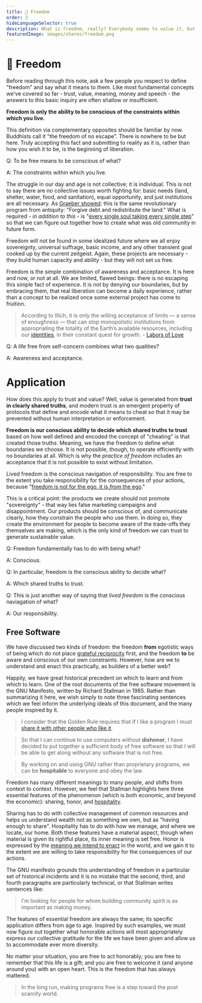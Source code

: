```yaml
---
title: 🦄 Freedom
order: 2
hideLanguageSelector: true
description: What is freedom, really? Everybody seems to value it, but few can describe what it actually is in practical terms. Let's change that.
featuredImage: images/shares/freedom.png
---
```


# 🦄 Freedom

Before reading through this note, ask a few people you respect to define "freedom" and say what 
it means to them. Like most fundamental concepts we've covered so far - trust, value, meaning, 
money and speech - the answers to this basic inquiry are often shallow or insufficient.

<AudioPlayer src="https://kernel-audio.s3.amazonaws.com/M3E2+-+Freedom.mp3"/>

**Freedom is only the ability to be conscious of the constraints within which you live.**

This definition via complementary opposites should be familiar by now. Buddhists call it "the 
freedom of no escape". There is nowhere to be but here. Truly accepting this fact and submitting 
to reality as it is, rather than how you wish it to be, is the beginning of liberation.

<Flash>

<Card>

Q: To be free means to be conscious of what?

A: The constraints within which you live.

</Card>

</Flash>

The struggle in our day and age is not collective; it is individual. This is not to say there are no collective issues worth fighting for: basic needs (land, shelter, water, food, and sanitation), equal opportunity, and just institutions are all necessary. As [Graeber showed](/learn/module-2/debt): this is the same revolutionary program from antiquity: "Forgive debt and redistribute the land." What is required - *in addition to this* - is "[every single soul taking every single step](/learn/module-0/conversation/#old-gifts-anew)" so that we can figure out together how to create what was old community in future form.

Freedom will not be found in some idealized future where we all enjoy sovereignty, universal 
suffrage, basic income, and any other transient goal cooked up by the current zeitgeist. Again, 
these projects are necessary - they build human capacity and ability - but they will not set us 
free.

Freedom is the simple combination of awareness and acceptance. It is here and now, or not at all. 
We are limited, flawed beings: there is no escaping this simple fact of experience. It is not 
by denying our boundaries, but by embracing them, that real liberation can become a daily 
experience, rather than a concept to be realized once some external project has come to fruition.

> According to Illich, it is only the willing acceptance of limits — a sense of enoughness — that can stop monopolistic institutions from appropriating the totality of the Earth’s available resources, including our [identities](/learn/module-4/self-enquiry), in their constant quest for growth. - [Labors of Love](https://reallifemag.com/syllabus-for-the-internet-labors-of-love/)

<Flash>

<Card>

Q: A life free from self-concern combines what two qualities?

A: Awareness and acceptance.

</Card>

</Flash>

# Application

How does this apply to trust and value? Well, value is generated from **trust in clearly shared 
truths**, and modern trust is an emergent property of protocols that define and encode what it 
means to cheat so that it may be prevented without human interpretation or enforcement. 

**Freedom is our conscious ability to decide which shared truths to trust** based on how well 
defined and encoded the concept of "cheating" is that created those truths. Meaning, we have 
the freedom to define what boundaries we choose. It is not possible, though, to operate 
efficiently with no boundaries at all. Which is why the *practice of freedom* includes an 
acceptance that it is not possible to exist without limitation. 

Lived freedom is the conscious navigation of responsibility. You are free to the extent you 
take responsibility for the consequences of your actions, because "[freedom is not for the ego,
it is _from_ the ego](https://www.youtube.com/watch?v=ZmgQW8okUeo)."

This is a critical point: the products we create should not promote "sovereignty" - 
that way lies false marketing campaigns and disappointment. Our products should be conscious of, 
and communicate clearly, how they constrain the people who use them. In doing so, they create 
the environment for people to become aware of the trade-offs they themselves are making, which 
is the <Link to="https://www.oreilly.com/openbook/freedom/ch07.html">only kind of freedom</Link> we can trust to generate sustainable value.

<Flash>

<Card>

Q: Freedom fundamentally has to do with being what?

A: Conscious.

</Card>

<Card>

Q: In particular, freedom is the conscious ability to decide what?

A: Which shared truths to trust.

</Card>

<Card>

Q: This is just another way of saying that _lived freedom_ is the conscious naviagation of what?

A: Our responsibility.

</Card>

</Flash>


## Free Software

We have discussed two kinds of freedom: the freedom **from** egotistic ways of being which do not place [grateful reciprocity](/conversation/reciprocity) first, and the freedom **to** be aware and conscious of our own constraints. However, how are we to understand and enact this practically, as builders of a better web?

Happily, we have great historical precedent on which to learn and from which to learn. One of the root documents of the <Link to="http://www.gnu.org/philosophy/philosophy.html">free software</Link> movement is the <Link to="http://www.gnu.org/gnu/manifesto.html">GNU Manifesto</Link>, written by Richard Stallman in 1985. Rather than summarizing it here, we wish simply to note three fascinating sentences which we feel inform the underlying ideals of this document, and the many people inspired by it.

> I consider that the Golden Rule requires that if I like a program I must [share it with other people who like it](/learn/module-7/giving/#the-web-of-nakamoto-consensus).

> So that I can continue to use computers without **dishonor**, I have decided to put together a sufficient body of free software so that I will be able to get along without any software that is not free. 

> By working on and using GNU rather than proprietary programs, we can be **hospitable** to everyone and obey the law.

Freedom has many different meanings to many people, and shifts from context to context. However, we feel that Stallman highlights here three essential features of the phenomenon (which is both economic, and beyond the economic): sharing, honor, and [hospitality](/conversation/hospitality/).

Sharing has to do with collective management of common resources and helps us understand wealth not as something we own, but as "having enough to share". Hospitality has to do with how we manage, and where we locate, our home. Both these features have a material aspect, though when material is given its rightful place, its inner meaning is set free. Honor is expressed by the [meaning we intend to enact](/learn/module-3/intention) in the world, and we gain it to the extent we are willing to take responsibility for the consequences of our actions.  

The GNU manifesto grounds this understanding of freedom in a particular set of historical incidents and it is no mistake that the second, third, and fourth paragraphs are particularly technical, or that Stallman writes sentences like:

> I'm looking for people for whom building community spirit is as important as making money.

The features of essential freedom are always the same; its specific application differs from age to age. Inspired by such examples, we must now figure out together what honorable actions will most appropriately express our collective gratitude for the life we have been given and allow us to accommodate ever more diversity.

No matter your situation, you are free to act honorably; you are free to remember that this life is a gift; and you are free to welcome it (and anyone around you) with an open heart. This is the freedom that has always mattered.

> In the long run, making programs free is a step toward the post scarcity world.

